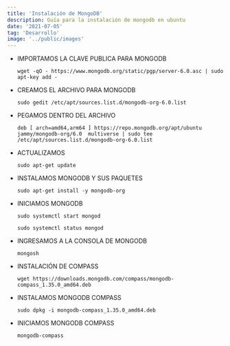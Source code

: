```yaml
---
title: 'Instalación de MongoDB'
description: Guía para la instalación de mongodb en ubuntu
date: '2021-07-05'
tag: 'Desarrollo'
image: '../public/images'
---
```

<article style={{borderRadius: '.5rem', padding: '.5rem 1rem', backgroundColor: '#cccccc90'}}>

* IMPORTAMOS LA CLAVE PUBLICA PARA MONGODB
    ```
    wget -qO - https://www.mongodb.org/static/pgp/server-6.0.asc | sudo apt-key add -
    ```

* CREAMOS EL ARCHIVO PARA MONGODB
    ```
    sudo gedit /etc/apt/sources.list.d/mongodb-org-6.0.list
    ```

* PEGAMOS DENTRO DEL ARCHIVO
    ``` 
    deb [ arch=amd64,arm64 ] https://repo.mongodb.org/apt/ubuntu jammy/mongodb-org/6.0  multiverse | sudo tee /etc/apt/sources.list.d/mongodb-org-6.0.list
    ```

* ACTUALIZAMOS
    ```
    sudo apt-get update
    ```

* INSTALAMOS MONGODB Y SUS PAQUETES
    ```
    sudo apt-get install -y mongodb-org
    ```

* INICIAMOS MONGODB
    ```
    sudo systemctl start mongod

    sudo systemctl status mongod
    ```

* INGRESAMOS A LA CONSOLA DE MONGODB
    ```
    mongosh
    ```

* INSTALACIÓN DE COMPASS
    ```
    wget https://downloads.mongodb.com/compass/mongodb-compass_1.35.0_amd64.deb
    ```

* INSTALAMOS MONGODB COMPASS
    ```
    sudo dpkg -i mongodb-compass_1.35.0_amd64.deb
    ```

* INICIAMOS MONGODB COMPASS
    ```
    mongodb-compass
    ```
</article>